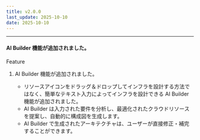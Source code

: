 ```yaml
---
title: v2.0.0
last_update: 2025-10-10
date: 2025-10-10
---
```



<hr />

#### AI Builder 機能が追加されました。

<div className={styles.releaseWrap} >
<div className={styles.tag} data-type="feature">
    Feature
</div>

1. AI Builder 機能が追加されました。

    - リソースアイコンをドラッグ＆ドロップしてインフラを設計する方法ではなく、簡単なテキスト入力によってインフラを設計できる AI Builder 機能が追加されました。
    - AI Builder は入力された要件を分析し、最適化されたクラウドリソースを提案し、自動的に構成図を生成します。
    - AI Builder で生成されたアーキテクチャは、ユーザーが直接修正・補完することができます。

</div>
<br/>
